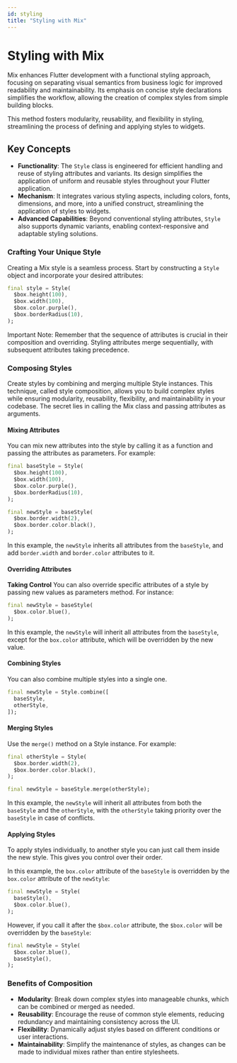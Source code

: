 ```yaml
---
id: styling
title: "Styling with Mix"
---
```



# Styling with Mix

Mix enhances Flutter development with a functional styling approach, focusing on separating visual semantics from business logic for improved readability and maintainability. Its emphasis on concise style declarations simplifies the workflow, allowing the creation of complex styles from simple building blocks.

This method fosters modularity, reusability, and flexibility in styling, streamlining the process of defining and applying styles to widgets.

## Key Concepts

- **Functionality**: The `Style` class is engineered for efficient handling and reuse of styling attributes and variants. Its design simplifies the application of uniform and reusable styles throughout your Flutter application.
- **Mechanism**: It integrates various styling aspects, including colors, fonts, dimensions, and more, into a unified construct, streamlining the application of styles to widgets.
- **Advanced Capabilities**: Beyond conventional styling attributes, `Style` also supports dynamic variants, enabling context-responsive and adaptable styling solutions.

### **Crafting Your Unique Style**

Creating a Mix style is a seamless process. Start by constructing a `Style` object and incorporate your desired attributes:

```dart
final style = Style(
  $box.height(100),
  $box.width(100),
  $box.color.purple(),
  $box.borderRadius(10),
);
```

<Callout emoji="⚠️">
  Important Note: Remember that the sequence of attributes is crucial in their
  composition and overriding. Styling attributes merge sequentially, with
  subsequent attributes taking precedence.
</Callout>

### **Composing Styles**

Create styles by combining and merging multiple Style instances. This technique, called style composition, allows you to build complex styles while ensuring modularity, reusability, flexibility, and maintainability in your codebase. The secret lies in calling the Mix class and passing attributes as arguments.

#### **Mixing Attributes**

You can mix new attributes into the style by calling it as a function and passing the attributes as parameters. For example:

```dart
final baseStyle = Style(
  $box.height(100),
  $box.width(100),
  $box.color.purple(),
  $box.borderRadius(10),
);

final newStyle = baseStyle(
  $box.border.width(2),
  $box.border.color.black(),
);
```

In this example, the `newStyle` inherits all attributes from the `baseStyle`, and add `border.width` and `border.color` attributes to it.

#### **Overriding Attributes**

**Taking Control** You can also override specific attributes of a style by passing new values as parameters method. For instance:

```dart
final newStyle = baseStyle(
  $box.color.blue(),
);
```

In this example, the `newStyle` will inherit all attributes from the `baseStyle`, except for the `box.color` attribute, which will be overridden by the new value.

#### **Combining Styles**

You can also combine multiple styles into a single one.

```dart
final newStyle = Style.combine([
  baseStyle,
  otherStyle,
]);
```

#### Merging Styles

Use the `merge()` method on a Style instance. For example:

```dart
final otherStyle = Style(
  $box.border.width(2),
  $box.border.color.black(),
);

final newStyle = baseStyle.merge(otherStyle);
```

In this example, the `newStyle` will inherit all attributes from both the `baseStyle` and the `otherStyle`, with the `otherStyle` taking priority over the `baseStyle` in case of conflicts.
#### Applying Styles

To apply styles individually, to another style you can just call them inside the new style. This gives you control over their order.

In this example, the `box.color` attribute of the `baseStyle` is overridden by the `box.color` attribute of the `newStyle`:

```dart
final newStyle = Style(
  baseStyle(),
  $box.color.blue(),
);
```

However, if you call it after the `$box.color` attribute, the `$box.color` will be overridden by the `baseStyle`:

```dart
final newStyle = Style(
  $box.color.blue(),
  baseStyle(),
);
```

### **Benefits of Composition**

- **Modularity**: Break down complex styles into manageable chunks, which can be combined or merged as needed.
- **Reusability**: Encourage the reuse of common style elements, reducing redundancy and maintaining consistency across the UI.
- **Flexibility**: Dynamically adjust styles based on different conditions or user interactions.
- **Maintainability**: Simplify the maintenance of styles, as changes can be made to individual mixes rather than entire stylesheets.
